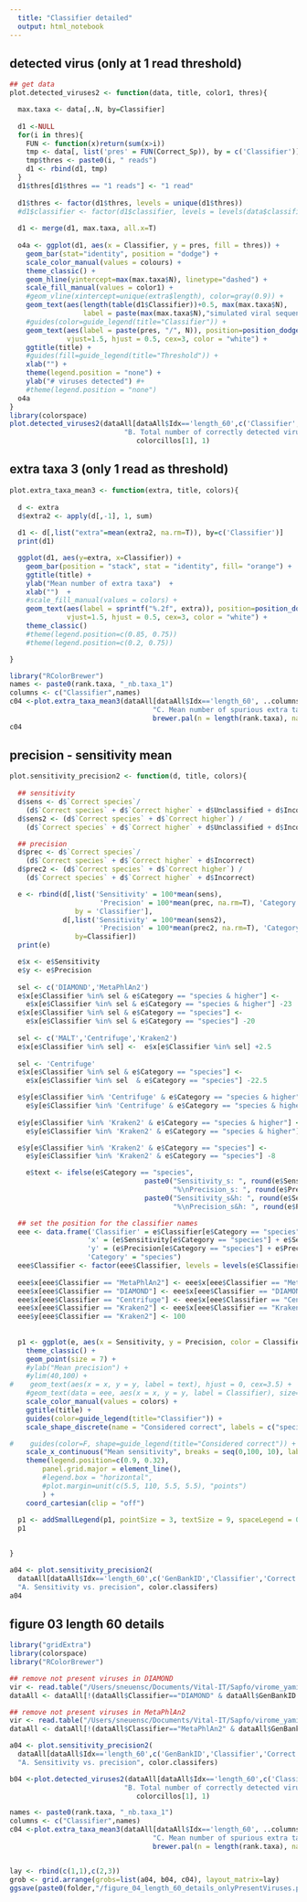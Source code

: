 ```yaml
---
  title: "Classifier detailed"
  output: html_notebook
---
```

  



## detected virus (only at 1 read threshold)
```r
## get data
plot.detected_viruses2 <- function(data, title, color1, thres){

  max.taxa <- data[,.N, by=Classifier]
  
  d1 <-NULL
  for(i in thres){
    FUN <- function(x)return(sum(x>i))
    tmp <- data[, list('pres' = FUN(Correct_Sp)), by = c('Classifier')]
    tmp$thres <- paste0(i, " reads")
    d1 <- rbind(d1, tmp)
  }
  d1$thres[d1$thres == "1 reads"] <- "1 read"
  
  d1$thres <- factor(d1$thres, levels = unique(d1$thres))
  #d1$classifier <- factor(d1$classifier, levels = levels(data$classifier))
  
  d1 <- merge(d1, max.taxa, all.x=T)
  
  o4a <- ggplot(d1, aes(x = Classifier, y = pres, fill = thres)) +
    geom_bar(stat="identity", position = "dodge") +
    scale_color_manual(values = colours) +
    theme_classic() +
    geom_hline(yintercept=max(max.taxa$N), linetype="dashed") +
    scale_fill_manual(values = color1) +
    #geom_vline(xintercept=unique(extra$length), color=gray(0.9)) +
    geom_text(aes(length(table(d1$Classifier))+0.5, max(max.taxa$N), 
                  label = paste(max(max.taxa$N),"simulated viral sequences"), vjust = -0.6, hjust = 1)) +
    #guides(color=guide_legend(title="Classifier")) +
    geom_text(aes(label = paste(pres, "/", N)), position=position_dodge(width=0.9), 
              vjust=1.5, hjust = 0.5, cex=3, color = "white") +
    ggtitle(title) +
    #guides(fill=guide_legend(title="Threshold")) +
    xlab("") +
    theme(legend.position = "none") +
    ylab("# viruses detected") #+
    #theme(legend.position = "none")
  o4a
}
library(colorspace)
plot.detected_viruses2(dataAll[dataAll$Idx=='length_60',c('Classifier','Correct_Sp')], 
                            "B. Total number of correctly detected viruses", 
                               colorcillos[1], 1)

```

## extra taxa 3 (only 1 read as threshold)
```r
plot.extra_taxa_mean3 <- function(extra, title, colors){
  
  d <- extra
  d$extra2 <- apply(d[,-1], 1, sum)
  
  d1 <- d[,list("extra"=mean(extra2, na.rm=T)), by=c('Classifier')]
  print(d1)

  ggplot(d1, aes(y=extra, x=Classifier)) + 
    geom_bar(position = "stack", stat = "identity", fill= "orange") + 
    ggtitle(title) +
    ylab("Mean number of extra taxa")  +
    xlab("")  +
    #scale_fill_manual(values = colors) +
    geom_text(aes(label = sprintf("%.2f", extra)), position=position_dodge(width=0.9), 
              vjust=1.5, hjust = 0.5, cex=3, color = "white") +
    theme_classic() 
    #theme(legend.position=c(0.85, 0.75))
    #theme(legend.position=c(0.2, 0.75))

}

library("RColorBrewer")
names <- paste0(rank.taxa, "_nb.taxa_1")
columns <- c("Classifier",names)
c04 <-plot.extra_taxa_mean3(dataAll[dataAll$Idx=='length_60', ..columns], 
                                   "C. Mean number of spurious extra taxa", 
                                   brewer.pal(n = length(rank.taxa), name = 'Set1'))
c04

```
## precision - sensitivity mean
```r
plot.sensitivity_precision2 <- function(d, title, colors){
  
  ## sensitivity
  d$sens <- d$`Correct species`/
    (d$`Correct species` + d$`Correct higher` + d$Unclassified + d$Incorrect)
  d$sens2 <- (d$`Correct species` + d$`Correct higher`) /
    (d$`Correct species` + d$`Correct higher` + d$Unclassified + d$Incorrect)

  ## precision
  d$prec <- d$`Correct species`/
    (d$`Correct species` + d$`Correct higher` + d$Incorrect)
  d$prec2 <- (d$`Correct species` + d$`Correct higher`) /
    (d$`Correct species` + d$`Correct higher` + d$Incorrect)

  e <- rbind(d[,list('Sensitivity' = 100*mean(sens), 
                      'Precision' = 100*mean(prec, na.rm=T), 'Category' = 'species'), 
                by = 'Classifier'],
             d[,list('Sensitivity' = 100*mean(sens2), 
                      'Precision' = 100*mean(prec2, na.rm=T), 'Category' = 'species & higher'),
                by=Classifier])
  print(e)

  e$x <- e$Sensitivity
  e$y <- e$Precision
  
  sel <- c('DIAMOND','MetaPhlAn2')
  e$x[e$Classifier %in% sel & e$Category == "species & higher"] <- 
    e$x[e$Classifier %in% sel & e$Category == "species & higher"] -23
  e$x[e$Classifier %in% sel & e$Category == "species"] <- 
    e$x[e$Classifier %in% sel & e$Category == "species"] -20
  
  sel <- c('MALT','Centrifuge','Kraken2')
  e$x[e$Classifier %in% sel] <-  e$x[e$Classifier %in% sel] +2.5
  
  sel <- 'Centrifuge'
  e$x[e$Classifier %in% sel & e$Category == "species"] <-  
    e$x[e$Classifier %in% sel  & e$Category == "species"] -22.5

  e$y[e$Classifier %in% 'Centrifuge' & e$Category == "species & higher"] <- 
    e$y[e$Classifier %in% 'Centrifuge' & e$Category == "species & higher"] -2  
  
  e$y[e$Classifier %in% 'Kraken2' & e$Category == "species & higher"] <- 
    e$y[e$Classifier %in% 'Kraken2' & e$Category == "species & higher"] +0

  e$y[e$Classifier %in% 'Kraken2' & e$Category == "species"] <- 
    e$y[e$Classifier %in% 'Kraken2' & e$Category == "species"] -8

    e$text <- ifelse(e$Category == "species", 
                                 paste0("Sensitivity_s: ", round(e$Sensitivity,1), 
                                        "%\nPrecision_s: ", round(e$Precision,1), "%"),
                                 paste0("Sensitivity_s&h: ", round(e$Sensitivity,1), 
                                        "%\nPrecision_s&h: ", round(e$Precision,1), "%"))

  ## set the position for the classifier names
  eee <- data.frame('Classifier' = e$Classifier[e$Category == "species"], 
                   'x' = (e$Sensitivity[e$Category == "species"] + e$Sensitivity[e$Category == "species & higher"]) / 2,
                   'y' = (e$Precision[e$Category == "species"] + e$Precision[e$Category == "species & higher"]) / 2,
                   'Category' = "species")
  eee$Classifier <- factor(eee$Classifier, levels = levels(e$Classifier))
  
  eee$x[eee$Classifier == "MetaPhlAn2"] <- eee$x[eee$Classifier == "MetaPhlAn2"] -15
  eee$x[eee$Classifier == "DIAMOND"] <- eee$x[eee$Classifier == "DIAMOND"] -10
  eee$x[eee$Classifier == "Centrifuge"] <- eee$x[eee$Classifier == "Centrifuge"] -15
  eee$x[eee$Classifier == "Kraken2"] <- eee$x[eee$Classifier == "Kraken2"] -7
  eee$y[eee$Classifier == "Kraken2"] <- 100
  
  
  p1 <- ggplot(e, aes(x = Sensitivity, y = Precision, color = Classifier, shape = Category)) +
    theme_classic() +
    geom_point(size = 7) +
    #ylab("Mean precision") +
    #ylim(40,100) +
#    geom_text(aes(x = x, y = y, label = text), hjust = 0, cex=3.5) +
    #geom_text(data = eee, aes(x = x, y = y, label = Classifier), size=8) +
    scale_color_manual(values = colors) +
    ggtitle(title) +
    guides(color=guide_legend(title="Classifier")) +
    scale_shape_discrete(name = "Considered correct", labels = c("species", "species & higher")) +

#    guides(color=F, shape=guide_legend(title="Considered correct")) +
    scale_x_continuous("Mean sensitivity", breaks = seq(0,100, 10), labels = seq(0,100, 10), limits = c(0, 100)) +     scale_y_continuous("Mean precision", breaks = seq(40,100, 10), labels = seq(40,100, 10), limits = c(40, 100)) +
    theme(legend.position=c(0.9, 0.32),
        panel.grid.major = element_line(),
        #legend.box = "horizontal",
        #plot.margin=unit(c(5.5, 110, 5.5, 5.5), "points")
        ) +
    coord_cartesian(clip = "off")
  
  p1 <- addSmallLegend(p1, pointSize = 3, textSize = 9, spaceLegend = 0.6)
  p1
  

}

a04 <- plot.sensitivity_precision2(
  dataAll[dataAll$Idx=='length_60',c('GenBankID','Classifier','Correct species','Correct higher','Unclassified','Incorrect')], 
  "A. Sensitivity vs. precision", color.classifers)
a04
```

## figure 03 length 60 details
```r
library("gridExtra")
library(colorspace)
library("RColorBrewer")

## remove not present viruses in DIAMOND
vir <- read.table("/Users/sneuensc/Documents/Vital-IT/Sapfo/virome_yami/analyses_review/present_viruses/viruses_not_present_DIAMOND_database_233_set")$V1
dataAll <- dataAll[!(dataAll$Classifier=="DIAMOND" & dataAll$GenBankID %in% vir),]

## remove not present viruses in MetaPhlAn2
vir <- read.table("/Users/sneuensc/Documents/Vital-IT/Sapfo/virome_yami/analyses_review/present_viruses/viruses_not_present_in_MPA2_database_233_set")$V1
dataAll <- dataAll[!(dataAll$Classifier=="MetaPhlAn2" & dataAll$GenBankID %in% vir),]

a04 <- plot.sensitivity_precision2(
  dataAll[dataAll$Idx=='length_60',c('GenBankID','Classifier','Correct species','Correct higher','Unclassified','Incorrect')], 
  "A. Sensitivity vs. precision", color.classifers)

b04 <-plot.detected_viruses2(dataAll[dataAll$Idx=='length_60',c('Classifier','Correct_Sp')], 
                            "B. Total number of correctly detected viruses", 
                               colorcillos[1], 1)

names <- paste0(rank.taxa, "_nb.taxa_1")
columns <- c("Classifier",names)
c04 <-plot.extra_taxa_mean3(dataAll[dataAll$Idx=='length_60', ..columns], 
                                   "C. Mean number of spurious extra taxa", 
                                   brewer.pal(n = length(rank.taxa), name = 'Set1'))


lay <- rbind(c(1,1),c(2,3))
grob <- grid.arrange(grobs=list(a04, b04, c04), layout_matrix=lay)   
ggsave(paste0(folder,"/figure_04_length_60_details_onlyPresentViruses.pdf"), width = 297, height = 297, scale=0.8, units = "mm", grob)


```


